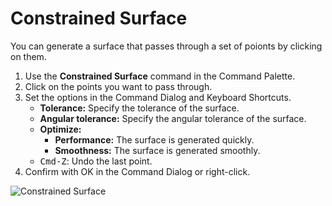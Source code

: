 
# Constrained Surface

<Reference shortcut="" command="Constrained Surface" button="" />

You can generate a surface that passes through a set of poionts by clicking on them. 

1. Use the **Constrained Surface** command in the Command Palette.
2. Click on the points you want to pass through.
3. Set the options in the Command Dialog and Keyboard Shortcuts.
    - **Tolerance:** Specify the tolerance of the surface.
    - **Angular tolerance:** Specify the angular tolerance of the surface.
    - **Optimize:**
        - **Performance:** The surface is generated quickly.
        - **Smoothness:** The surface is generated smoothly.
    - <kbd>Cmd-Z</kbd>: Undo the last point.
4. Confirm with OK in the Command Dialog or right-click.

![Constrained Surface](/img/constrained-surface.gif)




